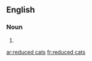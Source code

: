 ==English==

===Noun===
{{head|en|head=[[reduced]] [[cats]]}}

# {{plural of|reduced cat}}

[[ar:reduced cats]]
[[fr:reduced cats]]